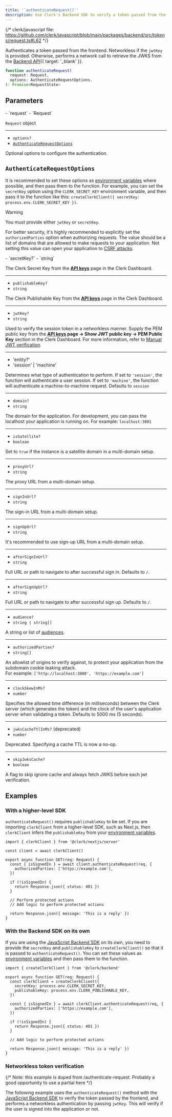 ```yaml
---
title: '`authenticateRequest()`'
description: Use Clerk's Backend SDK to verify a token passed from the frontend.
---
```


{/* clerk/javascript file: https://github.com/clerk/javascript/blob/main/packages/backend/src/tokens/request.ts#L62 */}

Authenticates a token passed from the frontend. Networkless if the `jwtKey` is provided. Otherwise, performs a network call to retrieve the JWKS from the [Backend API](/docs/reference/backend-api/tag/JWKS#operation/GetJWKS){{ target: '_blank' }}.

```ts
function authenticateRequest(
  request: Request,
  options: AuthenticateRequestOptions,
): Promise<RequestState>
```

## Parameters

<Properties>
  - `request`
  - `Request`

  `Request` object

  ---

  - `options?`
  - [`AuthenticateRequestOptions`](#authenticate-request-options)

  Optional options to configure the authentication.
</Properties>

## `AuthenticateRequestOptions`

It is recommended to set these options as [environment variables](/docs/deployments/clerk-environment-variables#api-and-sdk-configuration) where possible, and then pass them to the function. For example, you can set the `secretKey` option using the `CLERK_SECRET_KEY` environment variable, and then pass it to the function like this: `createClerkClient({ secretKey: process.env.CLERK_SECRET_KEY })`.

> [!WARNING]
> You must provide either `jwtKey` or `secretKey`.
>
> For better security, it's highly recommended to explicitly set the `authorizedParties` option when authorizing requests. The value should be a list of domains that are allowed to make requests to your application. Not setting this value can open your application to [CSRF attacks](https://owasp.org/www-community/attacks/csrf).

<Properties>
  - `secretKey?`
  - `string`

  The Clerk Secret Key from the [**API keys**](https://dashboard.clerk.com/last-active?path=api-keys) page in the Clerk Dashboard.

  ---

  - `publishableKey?`
  - `string`

  The Clerk Publishable Key from the [**API keys**](https://dashboard.clerk.com/last-active?path=api-keys) page in the Clerk Dashboard.

  ---

  - `jwtKey?`
  - `string`

  Used to verify the session token in a networkless manner. Supply the PEM public key from the **[**API keys**](https://dashboard.clerk.com/last-active?path=api-keys) page -> Show JWT public key -> PEM Public Key** section in the Clerk Dashboard. For more information, refer to [Manual JWT verification](/docs/backend-requests/handling/manual-jwt).

  ---

  - 'entity?'
  - 'session' | 'machine'

  Determines what type of authentication to perform. If set to `'session'`, the function will authenticate a user session. If set to `'machine'`, the function will authenticate a machine-to-machine request. Defaults to `session`

  ---

  - `domain?`
  - `string`

  The domain for the application. For development, you can pass the localhost your application is running on. For example: `localhost:3001`

  ---

  - `isSatellite?`
  - `boolean`

  Set to `true` if the instance is a satellite domain in a multi-domain setup.

  ---

  - `proxyUrl?`
  - `string`

  The proxy URL from a multi-domain setup.

  ---

  - `signInUrl?`
  - `string`

  The sign-in URL from a multi-domain setup.

  ---

  - `signUpUrl?`
  - `string`

  It's recommended to use sign-up URL from a multi-domain setup.

  ---

  - `afterSignInUrl?`
  - `string`

  Full URL or path to navigate to after successful sign in. Defaults to `/`.

  ---

  - `afterSignUpUrl?`
  - `string`

  Full URL or path to navigate to after successful sign up. Defaults to `/`.

  ---

  - `audience?`
  - `string | string[]`

  A string or list of [audiences](https://datatracker.ietf.org/doc/html/rfc7519#section-4.1.3).

  ---

  - `authorizedParties?`
  - `string[]`

  An allowlist of origins to verify against, to protect your application from the subdomain cookie leaking attack.<br />For example: `['http://localhost:3000', 'https://example.com']`

  ---

  - `clockSkewInMs?`
  - `number`

  Specifies the allowed time difference (in milliseconds) between the Clerk server (which generates the token) and the clock of the user's application server when validating a token. Defaults to 5000 ms (5 seconds).

  ---

  - `jwksCacheTtlInMs?` (deprecated)
  - `number`

  Deprecated. Specifying a cache TTL is now a no-op.

  ---

  - `skipJwksCache?`
  - `boolean`

  A flag to skip ignore cache and always fetch JWKS before each jwt verification.
</Properties>

## Examples

### With a higher-level SDK

`authenticateRequest()` requires `publishableKey` to be set. If you are importing `clerkClient` from a higher-level SDK, such as Next.js, then `clerkClient` infers the `publishableKey` from your [environment variables](/docs/deployments/clerk-environment-variables#clerk-publishable-and-secret-keys).

```tsx
import { clerkClient } from '@clerk/nextjs/server'

const client = await clerkClient()

export async function GET(req: Request) {
  const { isSignedIn } = await client.authenticateRequest(req, {
    authorizedParties: ['https://example.com'],
  })

  if (!isSignedIn) {
    return Response.json({ status: 401 })
  }

  // Perform protected actions
  // Add logic to perform protected actions

  return Response.json({ message: 'This is a reply' })
}
```

### With the Backend SDK on its own

If you are using the [JavaScript Backend SDK](/docs/references/backend/overview) on its own, you need to provide the `secretKey` and `publishableKey` to `createClerkClient()` so that it is passed to `authenticateRequest()`. You can set these values as [environment variables](/docs/deployments/clerk-environment-variables#clerk-publishable-and-secret-keys) and then pass them to the function.

```tsx
import { createClerkClient } from '@clerk/backend'

export async function GET(req: Request) {
  const clerkClient = createClerkClient({
    secretKey: process.env.CLERK_SECRET_KEY,
    publishableKey: process.env.CLERK_PUBLISHABLE_KEY,
  })

  const { isSignedIn } = await clerkClient.authenticateRequest(req, {
    authorizedParties: ['https://example.com'],
  })

  if (!isSignedIn) {
    return Response.json({ status: 401 })
  }

  // Add logic to perform protected actions

  return Response.json({ message: 'This is a reply' })
}
```

### Networkless token verification

{/* Note: this example is duped from /authenticate-request. Probably a good opportunity to use a partial here */}

The following example uses the `authenticateRequest()` method with the [JavaScript Backend SDK](/docs/references/backend/overview) to verify the token passed by the frontend, and performs a networkless authentication by passing `jwtKey`. This will verify if the user is signed into the application or not.

<Include src="_partials/authenticate-req" />
